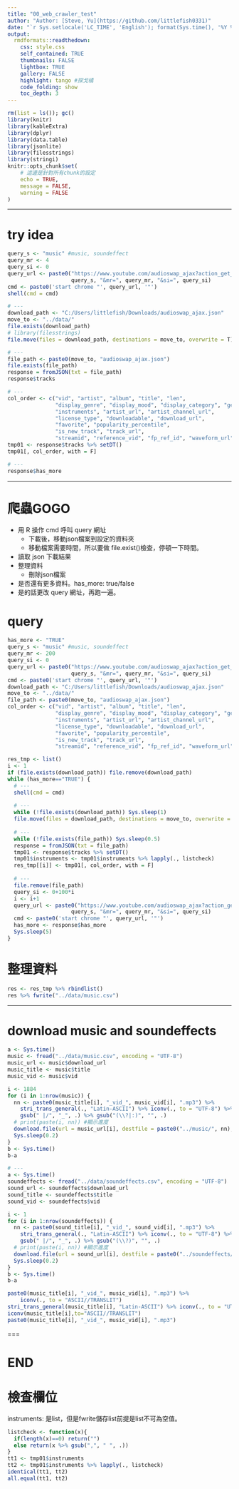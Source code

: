```yaml
---
title: "00_web_crawler_test"
author: "Author: [Steve, Yu](https://github.com/littlefish0331)"
date: "`r Sys.setlocale('LC_TIME', 'English'); format(Sys.time(), '%Y %b %d %a, %H:%M:%S')`" 
output:
  rmdformats::readthedown:
    css: style.css
    self_contained: TRUE
    thumbnails: FALSE
    lightbox: TRUE
    gallery: FALSE
    highlight: tango #探戈橘
    code_folding: show
    toc_depth: 3
---
```


```r
rm(list = ls()); gc()
library(knitr)
library(kableExtra)
library(dplyr)
library(data.table)
library(jsonlite)
library(filesstrings)
library(stringi)
knitr::opts_chunk$set(
	# 這邊是針對所有chunk的設定
	echo = TRUE,
	message = FALSE,
	warning = FALSE
)
```

---

# try idea

```r
query_s <- "music" #music, soundeffect
query_mr <- 4
query_si <- 0
query_url <- paste0("https://www.youtube.com/audioswap_ajax?action_get_tracks=1&dl=true&s=",
                    query_s, "&mr=", query_mr, "&si=", query_si)
cmd <- paste0('start chrome "', query_url, '"')
shell(cmd = cmd)

# ---
download_path <- "C:/Users/littlefish/Downloads/audioswap_ajax.json"
move_to <- "../data/"
file.exists(download_path)
# library(filesstrings)
file.move(files = download_path, destinations = move_to, overwrite = T)

# ---
file_path <- paste0(move_to, "audioswap_ajax.json")
file.exists(file_path)
response = fromJSON(txt = file_path)
response$tracks

# ---
col_order <- c("vid", "artist", "album", "title", "len", 
               "display_genre", "display_mood", "display_category", "genre", "mood", "category",
               "instruments", "artist_url", "artist_channel_url", 
               "license_type", "downloadable", "download_url", 
               "favorite", "popularity_percentile",
               "is_new_track", "track_url", 
               "streamid", "reference_vid", "fp_ref_id", "waveform_url")
tmp01 <- response$tracks %>% setDT()
tmp01[, col_order, with = F]

# ---
response$has_more
```

---

# 爬蟲GOGO

- 用 R 操作 cmd 呼叫 query 網址
  - 下載後，移動json檔案到設定的資料夾
  - 移動檔案需要時間，所以要做 file.exist()檢查，停頓一下時間。
- 讀取 json 下載結果
- 整理資料
  - 刪除json檔案
- 是否還有更多資料。has_more: true/false
- 是的話更改 query 網址，再跑一遍。

# query

```r
has_more <- "TRUE"
query_s <- "music" #music, soundeffect
query_mr <- 200
query_si <- 0
query_url <- paste0("https://www.youtube.com/audioswap_ajax?action_get_tracks=1&dl=true&s=",
                    query_s, "&mr=", query_mr, "&si=", query_si)
cmd <- paste0('start chrome "', query_url, '"')
download_path <- "C:/Users/littlefish/Downloads/audioswap_ajax.json"
move_to <- "../data/"
file_path <- paste0(move_to, "audioswap_ajax.json")
col_order <- c("vid", "artist", "album", "title", "len", 
               "display_genre", "display_mood", "display_category", "genre", "mood", "category",
               "instruments", "artist_url", "artist_channel_url", 
               "license_type", "downloadable", "download_url", 
               "favorite", "popularity_percentile",
               "is_new_track", "track_url", 
               "streamid", "reference_vid", "fp_ref_id", "waveform_url")

res_tmp <- list()
i <- 1
if (file.exists(download_path)) file.remove(download_path)
while (has_more=="TRUE") {
  # ---
  shell(cmd = cmd)
  
  # ---
  while (!file.exists(download_path)) Sys.sleep(1)
  file.move(files = download_path, destinations = move_to, overwrite = T)
  
  # ---
  while (!file.exists(file_path)) Sys.sleep(0.5)
  response = fromJSON(txt = file_path)
  tmp01 <- response$tracks %>% setDT()
  tmp01$instruments <- tmp01$instruments %>% lapply(., listcheck)
  res_tmp[[i]] <- tmp01[, col_order, with = F]
  
  # ---
  file.remove(file_path)
  query_si <- 0+100*i
  i <- i+1
  query_url <- paste0("https://www.youtube.com/audioswap_ajax?action_get_tracks=1&dl=true&s=",
                    query_s, "&mr=", query_mr, "&si=", query_si)
  cmd <- paste0('start chrome "', query_url, '"')
  has_more <- response$has_more
  Sys.sleep(5)
}
```

# 整理資料

```r
res <- res_tmp %>% rbindlist()
res %>% fwrite("../data/music.csv")
```

---

# download music and soundeffects

```r
a <- Sys.time()
music <- fread("../data/music.csv", encoding = "UTF-8")
music_url <- music$download_url
music_title <- music$title
music_vid <- music$vid

i <- 1884
for (i in 1:nrow(music)) {
  nn <- paste0(music_title[i], "_vid_", music_vid[i], ".mp3") %>% 
    stri_trans_general(., "Latin-ASCII") %>% iconv(., to = "UTF-8") %>% 
    gsub(" |/", "_", .) %>% gsub("(\\?|:)", "", .)
  # print(paste(i, nn)) #顯示進度
  download.file(url = music_url[i], destfile = paste0("../music/", nn), mode = "wb", quiet = T)
  Sys.sleep(0.2)
}
b <- Sys.time()
b-a

# ---
a <- Sys.time()
soundeffects <- fread("../data/soundeffects.csv", encoding = "UTF-8")
sound_url <- soundeffects$download_url
sound_title <- soundeffects$title
sound_vid <- soundeffects$vid

i <- 1
for (i in 1:nrow(soundeffects)) {
  nn <- paste0(sound_title[i], "_vid_", sound_vid[i], ".mp3") %>% 
    stri_trans_general(., "Latin-ASCII") %>% iconv(., to = "UTF-8") %>% 
    gsub(" |/", "_", .) %>% gsub("(\\?)", "", .)
  # print(paste(i, nn)) #顯示進度
  download.file(url = sound_url[i], destfile = paste0("../soundeffects/", nn), mode = "wb", quiet = T)
  Sys.sleep(0.2)
}
b <- Sys.time()
b-a


```

```r
paste0(music_title[i], "_vid_", music_vid[i], ".mp3") %>% 
    iconv(., to = "ASCII//TRANSLIT")
stri_trans_general(music_title[i], "Latin-ASCII") %>% iconv(., to = "UTF-8")
iconv(music_title[i],to="ASCII//TRANSLIT")
paste0(music_title[i], "_vid_", music_vid[i], ".mp3")
```

===

# END

# 檢查欄位

instruments: 是list，但是fwrite儲存list前提是list不可為空值。

```r
listcheck <- function(x){
  if(length(x)==0) return("")
  else return(x %>% gsub(",", " ", .))
} 
tt1 <- tmp01$instruments
tt2 <- tmp01$instruments %>% lapply(., listcheck)
identical(tt1, tt2)
all.equal(tt1, tt2)

```

